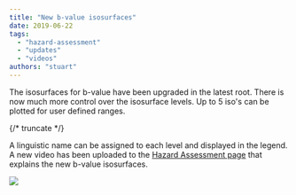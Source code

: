 ```yaml
---
title: "New b-value isosurfaces"
date: 2019-06-22
tags:
  - "hazard-assessment"
  - "updates"
  - "videos"
authors: "stuart"
---
```


The isosurfaces for b-value have been upgraded in the latest root. There is now much more control over the isosurface levels. Up to 5 iso's can be plotted for user defined ranges.

{/* truncate */}

A linguistic name can be assigned to each level and displayed in the legend. A new video has been uploaded to the [Hazard Assessment page](https://mxrap.com/2019/01/12/hazard-assessment-app-excavation-view/) that explains the new b-value isosurfaces.

![](/img/b-vlaue.png)
